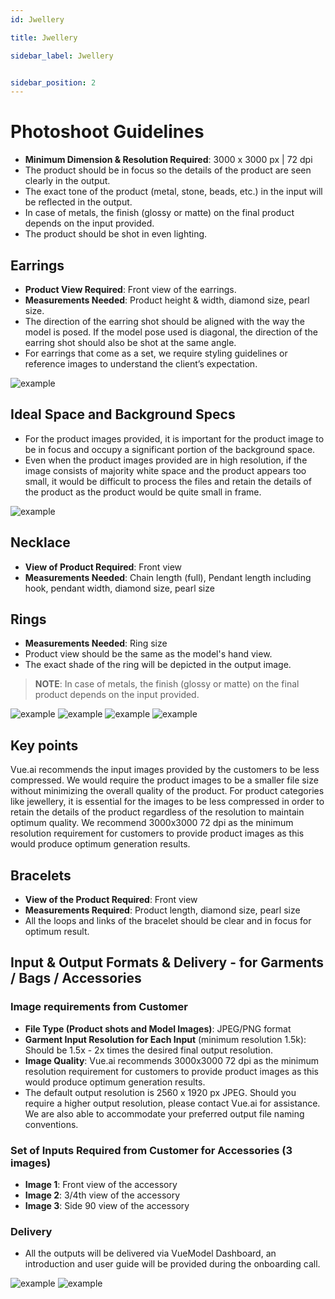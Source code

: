 ```yaml
---
id: Jwellery

title: Jwellery

sidebar_label: Jwellery


sidebar_position: 2
---
```




# Photoshoot Guidelines

- **Minimum Dimension & Resolution Required**: 3000 x 3000 px | 72 dpi
- The product should be in focus so the details of the product are seen clearly in the output.
- The exact tone of the product (metal, stone, beads, etc.) in the input will be reflected in the output.
- In case of metals, the finish (glossy or matte) on the final product depends on the input provided.
- The product should be shot in even lighting.

## Earrings

- **Product View Required**: Front view of the earrings.
- **Measurements Needed**: Product height & width, diamond size, pearl size.
- The direction of the earring shot should be aligned with the way the model is posed. If the model pose used is diagonal, the direction of the earring shot should also be shot at the same angle.
- For earrings that come as a set, we require styling guidelines or reference images to understand the client’s expectation.

![example](https://d1r1e7xjkfj7nz.cloudfront.net/accessories_product_shooting_guide14.jpg)


## Ideal Space and Background Specs

- For the product images provided, it is important for the product image to be in focus and occupy a significant portion of the background space.
- Even when the product images provided are in high resolution, if the image consists of majority white space and the product appears too small, it would be difficult to process the files and retain the details of the product as the product would be quite small in frame.


![example](https://d1r1e7xjkfj7nz.cloudfront.net/accessories_product_shooting_guide15.png)

## Necklace

- **View of Product Required**: Front view
- **Measurements Needed**: Chain length (full), Pendant length including hook, pendant width, diamond size, pearl size

## Rings

- **Measurements Needed**: Ring size
- Product view should be the same as the model's hand view.
- The exact shade of the ring will be depicted in the output image.

> **NOTE**: In case of metals, the finish (glossy or matte) on the final product depends on the input provided.

![example](https://d1r1e7xjkfj7nz.cloudfront.net/accessories_product_shooting_guide16.jpg)
![example](https://d1r1e7xjkfj7nz.cloudfront.net/accessories_product_shooting_guide17.jpg)
![example](https://d1r1e7xjkfj7nz.cloudfront.net/accessories_product_shooting_guide18.jpg)
![example](https://d1r1e7xjkfj7nz.cloudfront.net/accessories_product_shooting_guide19.png)

## Key points 
Vue.ai recommends the input images provided by the customers to be less compressed. We would require the product images to be a smaller file size without minimizing the overall quality of the product. For product categories like jewellery, it is essential for the images to be less compressed in order to retain the details of the product regardless of the resolution to maintain optimum quality. We recommend 3000x3000 72 dpi as the minimum resolution requirement  for  customers to provide product images as this would produce optimum generation results.  

## Bracelets

- **View of the Product Required**: Front view
- **Measurements Required**: Product length, diamond size, pearl size
- All the loops and links of the bracelet should be clear and in focus for optimum result.


## Input & Output Formats & Delivery - for Garments / Bags / Accessories

### Image requirements from Customer

- **File Type (Product shots and Model Images)**: JPEG/PNG format
- **Garment Input Resolution for Each Input** (minimum resolution 1.5k): Should be 1.5x - 2x times the desired final output resolution.
- **Image Quality**: Vue.ai recommends 3000x3000 72 dpi as the minimum resolution requirement for customers to provide product images as this would produce optimum generation results.
- The default output resolution is 2560 x 1920 px JPEG. Should you require a higher output resolution, please contact Vue.ai for assistance. We are also able to accommodate your preferred output file naming conventions.

### Set of Inputs Required from Customer for Accessories (3 images)

- **Image 1**: Front view of the accessory
- **Image 2**: 3/4th view of the accessory
- **Image 3**: Side 90 view of the accessory

### Delivery

- All the outputs will be delivered via VueModel Dashboard, an introduction and user guide will be provided during the onboarding call.

![example](https://d1r1e7xjkfj7nz.cloudfront.net/accessories_product_shooting_guide20.jpg)
![example](https://d1r1e7xjkfj7nz.cloudfront.net/accessories_product_shooting_guide21.jpg)
